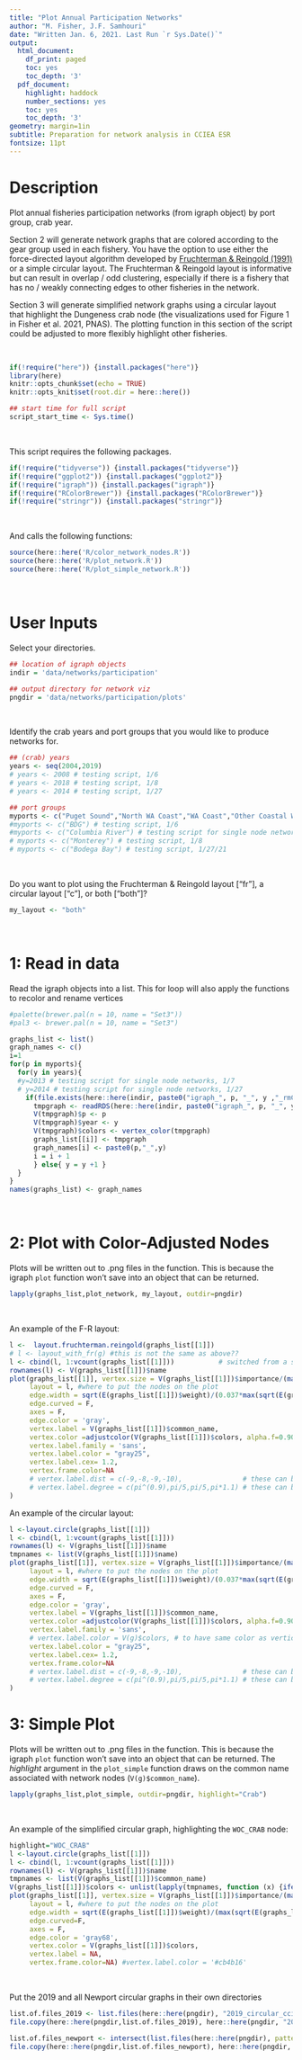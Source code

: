 ```yaml
---
title: "Plot Annual Participation Networks"
author: "M. Fisher, J.F. Samhouri"
date: "Written Jan. 6, 2021. Last Run `r Sys.Date()`"
output:
  html_document:
    df_print: paged
    toc: yes
    toc_depth: '3'
  pdf_document:
    highlight: haddock
    number_sections: yes
    toc: yes
    toc_depth: '3'
geometry: margin=1in
subtitle: Preparation for network analysis in CCIEA ESR
fontsize: 11pt
---
```


# Description

Plot annual fisheries participation networks (from igraph object) by port group, crab year.

Section 2 will generate network graphs that are colored according to the gear group used in each fishery. You have the option to use either the force-directed layout algorithm developed by [Fruchterman & Reingold (1991)](http://citeseerx.ist.psu.edu/viewdoc/download?doi=10.1.1.13.8444&rep=rep1&type=pdf) or a simple circular layout. The Fruchterman & Reingold layout is informative but can result in overlap / odd clustering, especially if there is a fishery that has no / weakly connecting edges to other fisheries in the network.

Section 3 will generate simplified network graphs using a circular layout that highlight the Dungeness crab node (the visualizations used for Figure 1 in Fisher et al. 2021, PNAS). The plotting function in this section of the script could be adjusted to more flexibly highlight other fisheries.
 



<br>
```r
if(!require("here")) {install.packages("here")}
library(here)
knitr::opts_chunk$set(echo = TRUE)
knitr::opts_knit$set(root.dir = here::here())

## start time for full script
script_start_time <- Sys.time()
```
<br>

This script requires the following packages. 
```r
if(!require("tidyverse")) {install.packages("tidyverse")}
if(!require("ggplot2")) {install.packages("ggplot2")}
if(!require("igraph")) {install.packages("igraph")}
if(!require("RColorBrewer")) {install.packages("RColorBrewer")}
if(!require("stringr")) {install.packages("stringr")}
```
<br>

And calls the following functions:
```r
source(here::here('R/color_network_nodes.R'))
source(here::here('R/plot_network.R'))
source(here::here('R/plot_simple_network.R'))
```
<br>


# User Inputs 

Select your directories.
```r
## location of igraph objects
indir = 'data/networks/participation'

## output directory for network viz
pngdir = 'data/networks/participation/plots'
```
<br>

Identify the crab years and port groups that you would like to produce networks for. 
```r
## (crab) years
years <- seq(2004,2019)
# years <- 2008 # testing script, 1/6
# years <- 2018 # testing script, 1/8
# years <- 2014 # testing script, 1/27

## port groups
myports <- c("Puget Sound","North WA Coast","WA Coast","Other Coastal Washington","Astoria","Tillamook","Columbia River","Newport","Coos Bay","Brookings","Crescent City","Eureka","Morro Bay","Fort Bragg","Bodega Bay","San Francisco","San Diego","Monterey","Santa Barbara","Los Angeles","Unknown Ports" )
#myports <- c("BDG") # testing script, 1/6
#myports <- c("Columbia River") # testing script for single node networks, 1/7
# myports <- c("Monterey") # testing script, 1/8
# myports <- c("Bodega Bay") # testing script, 1/27/21
```
<br>

Do you want to plot using the Fruchterman & Reingold layout ["fr"], a circular layout ["c"], or both ["both"]?
```r
my_layout <- "both"
```
<br>


# 1: Read in data

Read the igraph objects into a list. This for loop will also apply the functions to recolor and rename vertices
```r
#palette(brewer.pal(n = 10, name = "Set3"))
#pal3 <- brewer.pal(n = 10, name = "Set3")

graphs_list <- list()
graph_names <- c()
i=1
for(p in myports){
  for(y in years){
  #y=2013 # testing script for single node networks, 1/7
  # y=2014 # testing script for single node networks, 1/27
    if(file.exists(here::here(indir, paste0("igraph_", p, "_", y ,"_rmCrab.rds")))){
      tmpgraph <- readRDS(here::here(indir, paste0("igraph_", p, "_", y ,"_rmCrab.rds")))
      V(tmpgraph)$p <- p
      V(tmpgraph)$year <- y
      V(tmpgraph)$colors <- vertex_color(tmpgraph)
      graphs_list[[i]] <- tmpgraph
      graph_names[i] <- paste0(p,"_",y)
      i = i + 1
      } else{ y = y +1 }
  }
}
names(graphs_list) <- graph_names
```
<br>


# 2: Plot with Color-Adjusted Nodes

Plots will be written out to .png files in the function. This is because the igraph `plot` function won't save into an object that can be returned.

```r
lapply(graphs_list,plot_network, my_layout, outdir=pngdir)
```
<br>

An example of the F-R layout:

```r
l <-  layout.fruchterman.reingold(graphs_list[[1]])
# l <- layout_with_fr(g) #this is not the same as above??
l <- cbind(l, 1:vcount(graphs_list[[1]]))           # switched from a solid number to a function to get number of vertices -- M.F. 11/19/2018
rownames(l) <- V(graphs_list[[1]])$name
plot(graphs_list[[1]], vertex.size = V(graphs_list[[1]])$importance/(max(V(graphs_list[[1]])$importance)*0.02), 
     layout = l, #where to put the nodes on the plot
     edge.width = sqrt(E(graphs_list[[1]])$weight)/(0.037*max(sqrt(E(graphs_list[[1]])$weight))),
     edge.curved = F, 
     axes = F,
     edge.color = 'gray',
     vertex.label = V(graphs_list[[1]])$common_name,
     vertex.color =adjustcolor(V(graphs_list[[1]])$colors, alpha.f=0.90),
     vertex.label.family = 'sans', 
     vertex.label.color = "gray25",
     vertex.label.cex= 1.2, 
     vertex.frame.color=NA
     # vertex.label.dist = c(-9,-8,-9,-10),               # these can be adjusted manually to make it look nicer, which is super annoying
     # vertex.label.degree = c(pi^(0.9),pi/5,pi/5,pi*1.1) # these can be adjusted manually to make it look nicer, which is super annoying
)
```

An example of the circular layout:

```r
l <-layout.circle(graphs_list[[1]])
l <- cbind(l, 1:vcount(graphs_list[[1]]))
rownames(l) <- V(graphs_list[[1]])$name
tmpnames <- list(V(graphs_list[[1]])$name)
plot(graphs_list[[1]], vertex.size = V(graphs_list[[1]])$importance/(max(V(graphs_list[[1]])$importance)*0.02), 
     layout = l, #where to put the nodes on the plot
     edge.width = sqrt(E(graphs_list[[1]])$weight)/(0.037*max(sqrt(E(graphs_list[[1]])$weight))),
     edge.curved = F, 
     axes = F,
     edge.color = 'gray',
     vertex.label = V(graphs_list[[1]])$common_name,
     vertex.color =adjustcolor(V(graphs_list[[1]])$colors, alpha.f=0.90),
     vertex.label.family = 'sans', 
     # vertex.label.color = V(g)$colors, # to have same color as vertices
     vertex.label.color = "gray25",
     vertex.label.cex= 1.2, 
     vertex.frame.color=NA
     # vertex.label.dist = c(-9,-8,-9,-10),               # these can be adjusted manually to make it look nicer, which is super annoying
     # vertex.label.degree = c(pi^(0.9),pi/5,pi/5,pi*1.1) # these can be adjusted manually to make it look nicer, which is super annoying
)
```


# 3: Simple Plot

Plots will be written out to .png files in the function. This is because the igraph `plot` function won't save into an object that can be returned.
The *highlight* argument in the `plot_simple` function draws on the common name associated with network nodes (`V(g)$common_name`). 

```r
lapply(graphs_list,plot_simple, outdir=pngdir, highlight="Crab")
```
<br>

An example of the simplified circular graph, highlighting the `WOC_CRAB` node:
```r
highlight="WOC_CRAB"
l <-layout.circle(graphs_list[[1]])
l <- cbind(l, 1:vcount(graphs_list[[1]]))
rownames(l) <- V(graphs_list[[1]])$name
tmpnames <- list(V(graphs_list[[1]])$common_name)
V(graphs_list[[1]])$colors <- unlist(lapply(tmpnames, function (x) {ifelse(x==highlight,"darkorange1","gray25")}))
plot(graphs_list[[1]], vertex.size = V(graphs_list[[1]])$importance/(max(V(graphs_list[[1]])$importance)*0.025), 
     layout = l, #where to put the nodes on the plot
     edge.width = sqrt(E(graphs_list[[1]])$weight)/(max(sqrt(E(graphs_list[[1]])$weight))*0.10),
     edge.curved=F,
     axes = F,
     edge.color = 'gray68',
     vertex.color = V(graphs_list[[1]])$colors, 
     vertex.label = NA, 
     vertex.frame.color=NA) #vertex.label.color = '#cb4b16'
```
<br>


Put the 2019 and all Newport circular graphs in their own directories
```r

list.of.files_2019 <- list.files(here::here(pngdir), "2019_circular_cciea")
file.copy(here::here(pngdir,list.of.files_2019), here::here(pngdir, "2019 only"), overwrite = TRUE)

list.of.files_newport <- intersect(list.files(here::here(pngdir), pattern = "Newport"), list.files(here::here(pngdir), pattern = "circular")) 
file.copy(here::here(pngdir,list.of.files_newport), here::here(pngdir, "newport"), overwrite = TRUE)


```








